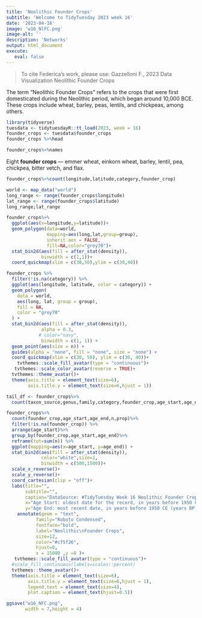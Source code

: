```yaml
---
title: 'Neolithic Founder Crops'
subtitle: 'Welcome to TidyTuesday 2023 week 16'
date: '2023-04-18'
image: 'w16_NlFC.png'
image-alt: ''
description: 'Networks'
output: html_document
execute: 
   eval: false
---
```


> To cite Federica's work, please use: Gazzelloni F., 2023 Data Visualization Neolithic Founder Crops 


The term "Neolithic Founder Crops" refers to the crops that were first domesticated during the Neolithic period, which began around 10,000 BCE. These crops include wheat, barley, peas, lentils, and chickpeas, among others. 



```r
library(tidyverse)
tuesdata <- tidytuesdayR::tt_load(2023, week = 16)
founder_crops <- tuesdata$founder_crops
founder_crops %>%head
```


```r
founder_crops%>%names
```

Eight **founder crops** — emmer wheat, einkorn wheat, barley, lentil, pea, chickpea, bitter vetch, and flax.
```r
founder_crops%>%count(longitude,latitude,category,founder_crop)
```


```r
world <- map_data("world")
long_range <- range(founder_crops$longitude)
lat_range <- range(founder_crops$latitude)
long_range;lat_range
```

```r
founder_crops%>%
  ggplot(aes(x=longitude,y=latitude))+
  geom_polygon(data=world,
               mapping=aes(long,lat,group=group),
               inherit.aes = FALSE,
               fill=NA,color="grey70")+
  stat_bin2d(aes(fill = after_stat(density)),
             binwidth = c(1,1))+
  coord_quickmap(xlim = c(30,50),ylim = c(30,40))
```


```r
founder_crops %>%
  filter(!is.na(category)) %>%
  ggplot(aes(longitude, latitude, color = category)) +
  geom_polygon(
    data = world,
    aes(long, lat, group = group),
    fill = NA,
    color = "grey70"
  ) +
  stat_bin2d(aes(fill = after_stat(density)),
             alpha = 0.3,
            # color="navy",
             binwidth = c(1, 1)) +
  geom_point(aes(size = n)) +
  guides(alpha = "none", fill = "none", size = "none") +
  coord_quickmap(xlim = c(30, 50), ylim = c(30, 40))+
    tvthemes::scale_fill_avatar(type = "continuous")+
   tvthemes::scale_color_avatar(reverse = TRUE)+
  tvthemes::theme_avatar()+
  theme(axis.title = element_text(size=6),
        axis.title.y = element_text(size=6,hjust = 1))
```



```r
tail_df <- founder_crops%>%
  count(taxon_source,genus,family,category,founder_crop,age_start,age_end,n,prop)
```

```r
founder_crops%>%
  count(founder_crop,age_start,age_end,n,prop)%>%
  filter(!is.na(founder_crop)) %>%
  arrange(age_start)%>%
  group_by(founder_crop,age_start,age_end)%>%
  reframe(tot=sum(n)) %>%
  ggplot(mapping=aes(x=age_start, y=age_end)) +
  stat_bin2d(aes(fill = after_stat(density)),
             color="white",size=1,
             binwidth = c(500,1500))+
  scale_x_reverse()+
  scale_y_reverse()+
  coord_cartesian(clip = "off")+
  labs(title="",
       subtitle="",
       caption="DataSource: #TidyTuesday Week 16 Neolithic Founder Crops\n#30DayChartChallenge Day23 Tiles | DataViz: Federica Gazzelloni",
       x="Age Start: oldest date for the record, in years before 1950 CE (years BP)",
       y="Age End: most recent date, in years before 1950 CE (years BP)")+
    annotate(geom = "text",
           family="Roboto Condensed",
           fontface="bold",
           label="Neolithic\nFounder Crops",
           size=12,
           color="#cf5f26",
           hjust=0,
           x = 15000 ,y =0 )+
   tvthemes::scale_fill_avatar(type = "continuous")+
  #scale_fill_continuous(labels=scales::percent)
  tvthemes::theme_avatar()+
  theme(axis.title = element_text(size=6),
        axis.title.y = element_text(size=6,hjust = 1),
        legend.text = element_text(size=4),
        plot.caption = element_text(hjust=0.5))
```


```r
ggsave("w16_NFC.png",
       width = 7,height = 4)
```

